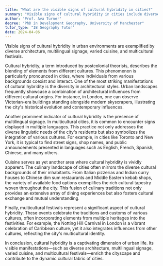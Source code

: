 ```yaml
---
title: "What are the visible signs of cultural hybridity in cities?"
summary: "Visible signs of cultural hybridity in cities include diverse architecture, multilingual signage, varied cuisine, and multicultural festivals."
author: "Prof. Ava Turner"
degree: "PhD in Development Geography, University of Manchester"
tutor_type: "IB Geography Tutor"
date: 2024-04-06
---
```


Visible signs of cultural hybridity in urban environments are exemplified by diverse architecture, multilingual signage, varied cuisine, and multicultural festivals.

Cultural hybridity, a term introduced by postcolonial theorists, describes the blending of elements from different cultures. This phenomenon is particularly pronounced in cities, where individuals from various backgrounds coexist and interact. One of the most striking manifestations of cultural hybridity is the diversity in architectural styles. Urban landscapes frequently showcase a combination of architectural influences from different cultural origins. For instance, in London, one can observe Victorian-era buildings standing alongside modern skyscrapers, illustrating the city's historical evolution and contemporary influences.

Another prominent indicator of cultural hybridity is the presence of multilingual signage. In multicultural cities, it is common to encounter signs displayed in multiple languages. This practice not only addresses the diverse linguistic needs of the city's residents but also symbolizes the integration of various cultures. For example, in cities like Toronto and New York, it is typical to find street signs, shop names, and public announcements presented in languages such as English, French, Spanish, Chinese, and many others.

Cuisine serves as yet another area where cultural hybridity is vividly apparent. The culinary landscape of cities often mirrors the diverse cultural backgrounds of their inhabitants. From Italian pizzerias and Indian curry houses to Chinese dim sum restaurants and Middle Eastern kebab shops, the variety of available food options exemplifies the rich cultural tapestry woven throughout the city. This fusion of culinary traditions not only provides an extensive array of dining experiences but also fosters cultural exchange and mutual understanding.

Finally, multicultural festivals represent a significant aspect of cultural hybridity. These events celebrate the traditions and customs of various cultures, often incorporating elements from multiple heritages into the festivities. For example, the Notting Hill Carnival in London is a vibrant celebration of Caribbean culture, yet it also integrates influences from other cultures, reflecting the city's multicultural identity.

In conclusion, cultural hybridity is a captivating dimension of urban life. Its visible manifestations—such as diverse architecture, multilingual signage, varied cuisine, and multicultural festivals—enrich the cityscape and contribute to the dynamic cultural fabric of cities.
    
